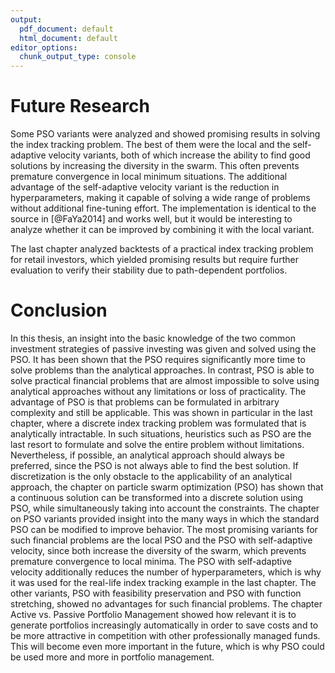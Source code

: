 ```yaml
---
output:
  pdf_document: default
  html_document: default
editor_options:
  chunk_output_type: console
---
```


# Future Research
Some PSO variants were analyzed and showed promising results in solving the index tracking problem. The best of them were the local and the self-adaptive velocity variants, both of which increase the ability to find good solutions by increasing the diversity in the swarm. This often prevents premature convergence in local minimum situations. The additional advantage of the self-adaptive velocity variant is the reduction in hyperparameters, making it capable of solving a wide range of problems without additional fine-tuning effort. The implementation is identical to the source in [@FaYa2014] and works well, but it would be interesting to analyze whether it can be improved by combining it with the local variant.

The last chapter analyzed backtests of a practical index tracking problem for retail investors, which yielded promising results but require further evaluation to verify their stability due to path-dependent portfolios.


# Conclusion
In this thesis, an insight into the basic knowledge of the two common investment strategies of passive investing was given and solved using the PSO. It has been shown that the PSO requires significantly more time to solve problems than the analytical approaches. In contrast, PSO is able to solve practical financial problems that are almost impossible to solve using analytical approaches without any limitations or loss of practicality. The advantage of PSO is that problems can be formulated in arbitrary complexity and still be applicable. This was shown in particular in the last chapter, where a discrete index tracking problem was formulated that is analytically intractable. In such situations, heuristics such as PSO are the last resort to formulate and solve the entire problem without limitations. Nevertheless, if possible, an analytical approach should always be preferred, since the PSO is not always able to find the best solution. If discretization is the only obstacle to the applicability of an analytical approach, the chapter on particle swarm optimization (PSO) has shown that a continuous solution can be transformed into a discrete solution using PSO, while simultaneously taking into account the constraints. The chapter on PSO variants provided insight into the many ways in which the standard PSO can be modified to improve behavior. The most promising variants for such financial problems are the local PSO and the PSO with self-adaptive velocity, since both increase the diversity of the swarm, which prevents premature convergence to local minima. The PSO with self-adaptive velocity additionally reduces the number of hyperparameters, which is why it was used for the real-life index tracking example in the last chapter. The other variants, PSO with feasibility preservation and PSO with function stretching, showed no advantages for such financial problems. The chapter Active vs. Passive Portfolio Management showed how relevant it is to generate portfolios increasingly automatically in order to save costs and to be more attractive in competition with other professionally managed funds. This will become even more important in the future, which is why PSO could be used more and more in portfolio management.


